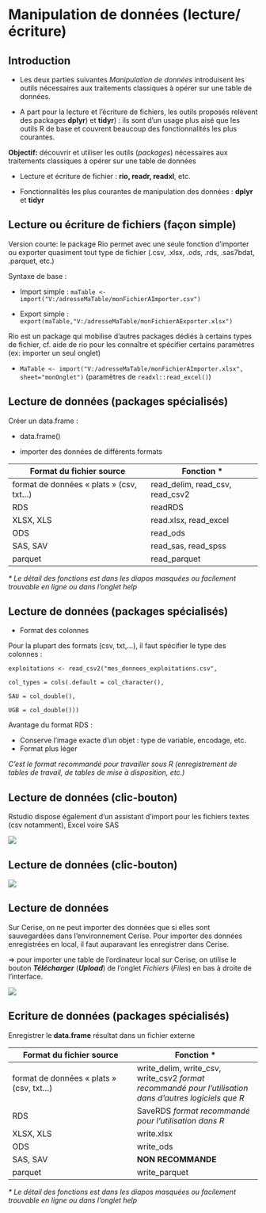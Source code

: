 # Manipulation de données (lecture/écriture) {.backgroundTitre}

## Introduction

-   Les deux parties suivantes [*Manipulation de données*]{.blue} introduisent les outils nécessaires aux traitements classiques à opérer sur une table de données.

-   A part pour la lecture et l’écriture de fichiers, les outils proposés relèvent des packages [**dplyr**]{.blue}) et [**tidyr**]{.blue}) : ils sont d’un usage plus aisé que les outils R de base et couvrent beaucoup des fonctionnalités les plus courantes.

**Objectif:** découvrir et utiliser les outils ([*packages*]{.blue}) nécessaires aux traitements classiques à opérer sur une table de données

-   Lecture et écriture de fichier : [**rio, readr, readxl**]{.blue}, etc.

-   Fonctionnalités les plus courantes de manipulation des données : [**dplyr**]{.blue} et [**tidyr**]{.blue}

## Lecture ou écriture de fichiers (façon simple)

Version courte: le package Rio permet avec une seule fonction d'importer
ou exporter quasiment tout type de fichier (.csv, .xlsx, .ods, .rds,
.sas7bdat, .parquet, etc.)

Syntaxe de base :

-   Import simple :
    `maTable <- import("V:/adresseMaTable/monFichierAImporter.csv")`

-   Export simple :
    `export(maTable,"V:/adresseMaTable/monFichierAExporter.xlsx")`

Rio est un package qui mobilise d'autres packages dédiés à certains
types de fichier, cf. aide de rio pour les connaître et spécifier
certains paramètres (ex: importer un seul onglet)

-   `MaTable <- import("V:/adresseMaTable/monFichierAImporter.xlsx", sheet="monOnglet")`
    (paramètres de `readxl::read_excel()`)

## Lecture de données (packages spécialisés)

Créer un data.frame :

-   data.frame()

-   importer des données de différents formats

| Format du fichier source                | Fonction \*                     |
|-----------------------------------------|---------------------------------|
| format de données « plats » (csv, txt…) | read_delim, read_csv, read_csv2 |
| RDS                                     | readRDS                         |
| XLSX, XLS                               | read.xlsx, read_excel           |
| ODS                                     | read_ods                        |
| SAS, SAV                                | read_sas, read_spss             |
| parquet                                 | read_parquet                    |

*\* Le détail des fonctions est dans les diapos masquées ou facilement trouvable en ligne ou dans l'onglet help*

## Lecture de données (packages spécialisés)

-   Format des colonnes

Pour la plupart des formats (csv, txt,…), il faut spécifier le type des colonnes :

`exploitations <- read_csv2("mes_donnees_exploitations.csv",`

`col_types = cols(.default = col_character(),`

`SAU = col_double(),`

`UGB = col_double()))`

Avantage du format RDS :

-   Conserve l'image exacte d'un objet : type de variable, encodage, etc.
-   Format plus léger

*C'est le format recommandé pour travailler sous R (enregistrement de tables de travail, de tables de mise à disposition, etc.)*

## Lecture de données (clic-bouton)

Rstudio dispose également d'un assistant d'import pour les fichiers textes (csv notamment), Excel voire SAS

![](img/clipboard-manip1.png){fig-align="center"}

## Lecture de données (clic-bouton)

![](img/clipboard-manip2.png){fig-align="center"}

## Lecture de données

Sur Cerise, on ne peut importer des données que si elles sont sauvegardées dans l'environnement Cerise. Pour importer des données enregistrées en local, il faut auparavant les enregistrer dans Cerise.

⇒ pour importer une table de l'ordinateur local sur Cerise, on utilise le bouton ***Télécharger***  (***Upload***) de l'onglet *Fichiers* (*Files*) en bas à droite de l'interface.

![](img/clipboard-manip3.png){fig-align="center"}

## Ecriture de données (packages spécialisés)

Enregistrer le **data.frame** résultat dans un fichier externe

| Format du fichier source | Fonction \* |
|----|----|
| format de données « plats » (csv, txt…) | write_delim, write_csv, write_csv2 *format recommandé pour l'utilisation dans d'autres logiciels que R* |
| RDS | SaveRDS *format recommandé pour l'utilisation dans R* |
| XLSX, XLS | write.xlsx |
| ODS | write_ods |
| SAS, SAV | **NON RECOMMANDE** |
| parquet | write_parquet |

*\* Le détail des fonctions est dans les diapos masquées ou facilement trouvable en ligne ou dans l'onglet help*
